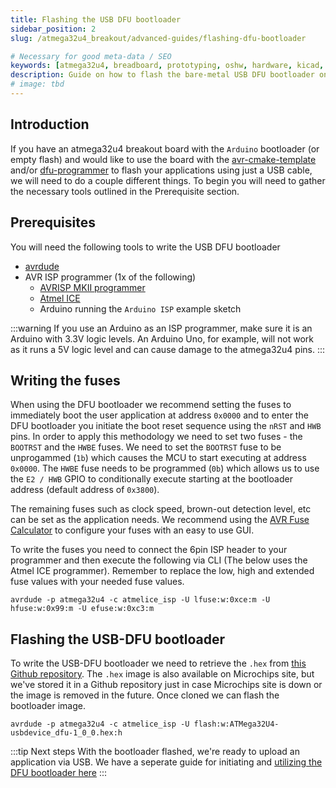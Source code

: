 ```yaml
---
title: Flashing the USB DFU bootloader
sidebar_position: 2
slug: /atmega32u4_breakout/advanced-guides/flashing-dfu-bootloader

# Necessary for good meta-data / SEO
keywords: [atmega32u4, breadboard, prototyping, oshw, hardware, kicad, debugging, avr, usb, dfu, usb-dfu]
description: Guide on how to flash the bare-metal USB DFU bootloader onto the atmega32u4 breakout board by everyday⚡dev
# image: tbd
---
```

## Introduction
If you have an atmega32u4 breakout board with the ```Arduino``` bootloader (or empty flash) and would like to use the board with the [avr-cmake-template](https://github.com/everyday-dev/avr-cmake-template)
and/or [dfu-programmer](https://github.com/dfu-programmer/dfu-programmer) to flash your applications using just a USB cable, we will need to do a couple different things.
To begin you will need to gather the necessary tools outlined in the Prerequisite section.

## Prerequisites
You will need the following tools to write the USB DFU bootloader
- [avrdude](https://github.com/avrdudes/avrdude)
- AVR ISP programmer (1x of the following)
    - [AVRISP MKII programmer](https://www.amazon.com/Programmer-USB-AVRISP-XPII-Compatible/dp/B00KM6ZA9I/ref=sr_1_4?crid=2E8DSYQHJD8S8&keywords=avrisp+mkii&qid=1672774084&s=electronics&sprefix=avrisp+mkii%2Celectronics%2C78&sr=1-4)
    - [Atmel ICE](https://www.microchip.com/en-us/development-tool/ATATMEL-ICE)
    - Arduino running the ```Arduino ISP``` example sketch

:::warning
If you use an Arduino as an ISP programmer, make sure it is an Arduino with 3.3V logic levels. An Arduino Uno, for example, will not work as it runs a 5V logic level and can cause
damage to the atmega32u4 pins.
:::

## Writing the fuses
When using the DFU bootloader we recommend setting the fuses to immediately boot the user application at address ```0x0000``` and to enter the DFU bootloader you initiate
the boot reset sequence using the ```nRST``` and ```HWB``` pins. In order to apply this methodology we need to set two fuses - the ```BOOTRST``` and the ```HWBE```
fuses. We need to set the ```BOOTRST``` fuse to be unprogammed (```1b```) which causes the MCU to start executing at address ```0x0000```. The ```HWBE``` fuse needs to be
programmed (```0b```) which allows us to use the ```E2 / HWB``` GPIO to conditionally execute starting at the bootloader address (default address of ```0x3800```).

The remaining fuses such as clock speed, brown-out detection level, etc can be set as the application needs. We recommend using the [AVR Fuse Calculator](https://www.engbedded.com/fusecalc/)
to configure your fuses with an easy to use GUI.

To write the fuses you need to connect the 6pin ISP header to your programmer and then execute the following via CLI (The below uses the Atmel ICE programmer). Remember
to replace the low, high and extended fuse values with your needed fuse values.
```console
avrdude -p atmega32u4 -c atmelice_isp -U lfuse:w:0xce:m -U hfuse:w:0x99:m -U efuse:w:0xc3:m
```

## Flashing the USB-DFU bootloader
To write the USB-DFU bootloader we need to retrieve the ```.hex``` from [this Github repository](https://github.com/everyday-dev/megaAVR_USB_DFU_firmware). The ```.hex```
image is also available on Microchips site, but we've stored it in a Github repository just in case Microchips site is down or the image is removed in the future. Once cloned
we can flash the bootloader image.
```console
avrdude -p atmega32u4 -c atmelice_isp -U flash:w:ATMega32U4-usbdevice_dfu-1_0_0.hex:h
```

:::tip Next steps
With the bootloader flashed, we're ready to upload an application via USB. We have a seperate guide for initiating and [utilizing the DFU bootloader here](utilizing-dfu-bootloader)
:::